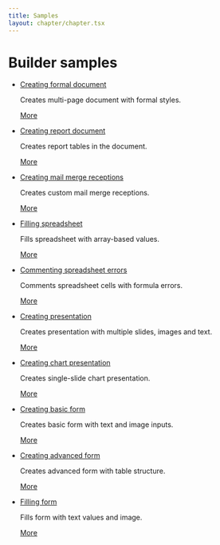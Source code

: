 ```yaml
---
title: Samples
layout: chapter/chapter.tsx
---
```

# Builder samples

* [](/docbuilder/buildersamples/createformaldocument)

  [Creating formal document](/docbuilder/buildersamples/createformaldocument)

  Creates multi-page document with formal styles.

  [More](/docbuilder/buildersamples/createformaldocument)

* [](/docbuilder/buildersamples/createreports)

  [Creating report document](/docbuilder/buildersamples/createreports)

  Creates report tables in the document.

  [More](/docbuilder/buildersamples/createreports)

* [](/docbuilder/buildersamples/mailmergereceptions)

  [Creating mail merge receptions](/docbuilder/buildersamples/mailmergereceptions)

  Creates custom mail merge receptions.

  [More](/docbuilder/buildersamples/mailmergereceptions)

* [](/docbuilder/buildersamples/fillspreadsheet)

  [Filling spreadsheet](/docbuilder/buildersamples/fillspreadsheet)

  Fills spreadsheet with array-based values.

  [More](/docbuilder/buildersamples/fillspreadsheet)

* [](/docbuilder/buildersamples/commenterrors)

  [Commenting spreadsheet errors](/docbuilder/buildersamples/commenterrors)

  Comments spreadsheet cells with formula errors.

  [More](/docbuilder/buildersamples/commenterrors)

* [](/docbuilder/buildersamples/createpresentation)

  [Creating presentation](/docbuilder/buildersamples/createpresentation)

  Creates presentation with multiple slides, images and text.

  [More](/docbuilder/buildersamples/createpresentation)

* [](/docbuilder/buildersamples/createchartpresentation)

  [Creating chart presentation](/docbuilder/buildersamples/createchartpresentation)

  Creates single-slide chart presentation.

  [More](/docbuilder/buildersamples/createchartpresentation)

* [](/docbuilder/buildersamples/createbasicform)

  [Creating basic form](/docbuilder/buildersamples/createbasicform)

  Creates basic form with text and image inputs.

  [More](/docbuilder/buildersamples/createbasicform)

* [](/docbuilder/buildersamples/createadvancedform)

  [Creating advanced form](/docbuilder/buildersamples/createadvancedform)

  Creates advanced form with table structure.

  [More](/docbuilder/buildersamples/createadvancedform)

* [](/docbuilder/buildersamples/fillform)

  [Filling form](/docbuilder/buildersamples/fillform)

  Fills form with text values and image.

  [More](/docbuilder/buildersamples/fillform)
